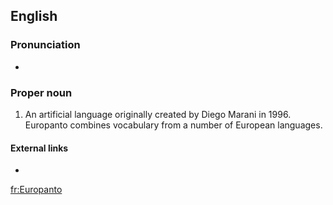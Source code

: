 ==English==
{{wikipedia}}

===Pronunciation===
* {{a|UK}} {{IPA|/ˈjʊə(ɹ).əʊˌpæn.təʊ/}}

===Proper noun===
{{en-proper noun}}

# An artificial language originally created by Diego Marani in 1996. Europanto combines vocabulary from a number of European languages.

====External links====

* {{ethnologue|code=eur}}

[[fr:Europanto]]